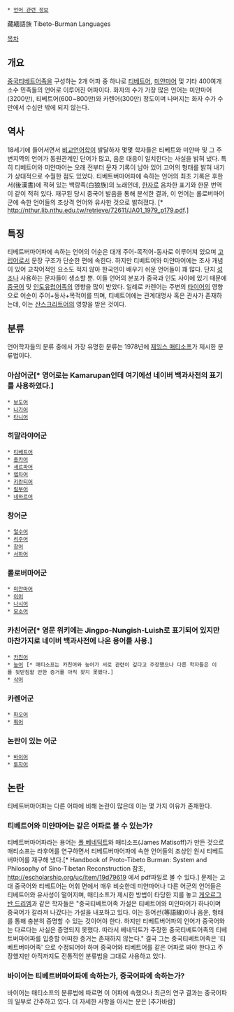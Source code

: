  * [[언어 관련 정보]]

藏緬語族
Tibeto-Burman Languages

[[목차]]
== 개요 ==
[[중국티베트어족]]을 구성하는 2개 어파 중 하나로 [[티베트어]], [[미얀마어]] 및 기타 400여개 소수 민족들의 언어로 이루어진 어파이다. 화자의 수가 가장 많은 언어는 미얀마어(3200만), 티베트어(600~800만)와 카렌어(300만) 정도이며 나머지는 화자 수가 수만에서 수십만 밖에 되지 않는다.

== 역사 ==
18세기에 들어서면서 [[비교언어학]]이 발달하자 몇몇 학자들은 티베트와 미얀마 및 그 주변지역의 언어가 동원관계인 단어가 많고, 음운 대응이 일치한다는 사실을 밝혀 냈다. 특히 티베트어와 미얀마어는 오래 전부터 문자 기록이 남아 있어 고어의 형태를 밝혀 내기가 상대적으로 수월한 점도 있었다. 티베트버마어파에 속하는 언어의 최초 기록은 후한서(後漢書)에 적혀 있는 백랑족(白狼族)의 노래인데, [[한자]]로 음차한 표기와 한문 번역이 같이 적혀 있다. 재구된 당시 중국어 발음을 통해 분석한 결과, 이 언어는 롤로버마어군에 속한 언어들의 조상격 언어와 유사한 것으로 밝혀졌다. [* http://nthur.lib.nthu.edu.tw/retrieve/72611/JA01_1979_p179.pdf.]

== 특징 ==
티베트버마어파에 속하는 언어의 어순은 대개 주어-목적어-동사로 이루어져 있으며 [[고립어]]로서 문장 구조가 단순한 편에 속한다. 하지만 티베트어와 미얀마어에는 조사 개념이 있어 교착어적인 요소도 적지 않아 한국인이 배우기 쉬운 언어들이 꽤 많다. 단지 [[성조]]나 사용하는 문자들이 생소할 뿐. 이들 언어의 분포가 중국과 인도 사이에 있기 때문에 [[중국어]] 및 [[인도유럽어족]]의 영향을 많이 받았다. 일례로 카렌어는 주변의 [[타이어]]의 영향으로 어순이 주어+동사+목적어를 띄며, 티베트어에는 관계대명사 혹은 관사가 존재하는데, 이는 [[산스크리트어]]의 영향을 받은 것이다. 

== 분류 ==
언어학자들의 분류 중에서 가장 유명한 분류는 1978년에 [http://en.wikipedia.org/wiki/James_Matisoff 제임스 매티소프]가 제시한 분류법이다.

=== 아삼어군[* 영어로는 Kamarupan인데 여기에선 네이버 백과사전의 표기를 사용하였다.] ===
 * [[보도어]]
 * [[나가어]]
 * [[타니어]]

=== 히말라야어군 ===
 * [[티베트어]]
 * [[종카어]]
 * [[셰르파어]]
 * [[렙차어]]
 * [[키란티어]]
 * [[림부어]]
 * [[네와르어]]

=== 창어군 ===
 * [[얼수어]]
 * [[리주어]]
 * [[창어]]
 * [[서하어]]

=== 롤로버마어군 ===
 * [[미얀마어]]
 * [[이어]]
 * [[나시어]]
 * [[모소어]]

=== 카친어군[* 영문 위키에는 Jingpo-Nungish-Luish로 표기되어 있지만 마찬가지로 네이버 백과사전에 나온 용어를 사용.] ===
 * [[카친어]]
 * [[눙어]] [* 매티소프는 카친어와 눙어가 서로 관련이 깊다고 주장했으나 다른 학자들은 이를 뒷받침할 만한 증거를 아직 찾지 못했다.]
 * [[삭어]]

=== 카렌어군 ===
 * [[파오어]]
 * [[풔어]]

=== 논란이 있는 어군 ===
 * [[바이어]]
 * [[투자어]]

== 논란 ==
티베트버마어파는 다른 어파에 비해 논란이 많은데 이는 몇 가지 이유가 존재한다.

=== 티베트어와 미얀마어는 같은 어파로 볼 수 있는가? ===
티베트버마어파라는 용어는 [http://en.wikipedia.org/wiki/Paul_K._Benedict 폴 베네딕트]와 매티소프(James Matisoff)가 만든 것으로 매티소프는 라후어를 연구하면서 티베트버마어파에 속한 언어들의 조상인 원시 티베트버마어를 재구해 냈다.[* Handbook of Proto-Tibeto Burman: System and Philosophy of Sino-Tibetan Reconstruction 참조, http://escholarship.org/uc/item/19d79619 에서 pdf파일로 볼 수 있다.] 문제는 고대 중국어와 티베트어는 어휘 면에서 매우 비슷한데 미얀마어나 다른 어군의 언어들은 티베트어와 유사성이 떨어지며, 매티소프가 제시한 방법이 타당한 지를 놓고 [http://en.wikipedia.org/wiki/George_van_Driem 게오르그 반 드리엠]과 같은 학자들은 "중국티베트어족 가설은 티베트어와 미얀마어가 하나이며 중국어가 갈라져 나갔다는 가설을 내포하고 있다. 이는 등어선(等語線)이나 음운, 형태를 통해 충분히 증명할 수 있는 것이어야 한다. 하지만 티베트버어파의 언어가 중국어와는 다르다는 사실은 증명되지 못했다. 따라서 베네딕트가 주장한 중국티베트어족의 티베트버마어파를 입증할 어떠한 증거는 존재하지 않는다." 결국 그는 중국티베트어족은 '티베트버마어족' 으로 수정되어야 하며 중국어와 티베트어를 같은 어파로 봐야 한다고 주장했지만 아직까지도 전통적인 분류법을 그대로 사용하고 있다. 

=== 바이어는 티베트버마어파에 속하는가, 중국어파에 속하는가? ===
바이어는 매티소프의 분류법에 따르면 이 어파에 속했으나 최근의 연구 결과는 중국어파의 일부로 간주하고 있다. 더 자세한 사항을 아시는 분은 [추가바람]
